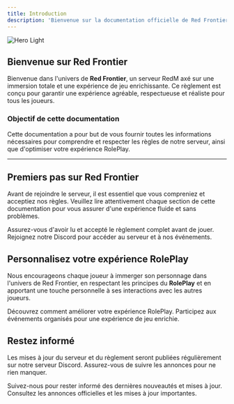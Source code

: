```yaml
---
title: Introduction
description: 'Bienvenue sur la documentation officielle de Red Frontier'
---
```


<img alt="Hero Light" classname="block dark:hidden" src="/logo/logo_1.svg" />

## Bienvenue sur Red Frontier

Bienvenue dans l'univers de **Red Frontier**, un serveur RedM axé sur une immersion totale et une expérience de jeu enrichissante. Ce règlement est conçu pour garantir une expérience agréable, respectueuse et réaliste pour tous les joueurs.

### Objectif de cette documentation

Cette documentation a pour but de vous fournir toutes les informations nécessaires pour comprendre et respecter les règles de notre serveur, ainsi que d'optimiser votre expérience RolePlay.

***

## Premiers pas sur Red Frontier

Avant de rejoindre le serveur, il est essentiel que vous compreniez et acceptiez nos règles. Veuillez lire attentivement chaque section de cette documentation pour vous assurer d'une expérience fluide et sans problèmes.

<CardGroup cols={2}>
  <Card title="Lire le Règlement" icon="file-alt" href="/conditions-dacces-et-prerequis">
    Assurez-vous d'avoir lu et accepté le règlement complet avant de jouer.
  </Card>

  <Card title="Rejoindre le Serveur" icon="user-plus" href="https://discord.com/invite/redfrontier">
    Rejoignez notre Discord pour accéder au serveur et à nos événements.
  </Card>
</CardGroup>

## Personnalisez votre expérience RolePlay

Nous encourageons chaque joueur à immerger son personnage dans l'univers de Red Frontier, en respectant les principes du **RolePlay** et en apportant une touche personnelle à ses interactions avec les autres joueurs.

<CardGroup cols={2}>
  <Card title="Règles RolePlay" icon="mask" href="/principes-fondamentaux-du-roleplay">
    Découvrez comment améliorer votre expérience RolePlay.
  </Card>

  <Card title="Événements Spéciaux" icon="calendar" href="#evenements-speciaux">
    Participez aux événements organisés pour une expérience de jeu enrichie.
  </Card>
</CardGroup>

## Restez informé

Les mises à jour du serveur et du règlement seront publiées régulièrement sur notre serveur Discord. Assurez-vous de suivre les annonces pour ne rien manquer.

<CardGroup cols={2}>
  <Card title="Rejoindre le Discord" icon="discord" href="https://discord.com/invite/redfrontier">
    Suivez-nous pour rester informé des dernières nouveautés et mises à jour.
  </Card>

  <Card title="Lire les Annonces" icon="bullhorn" href="https://discord.com/invite/redfrontier">
    Consultez les annonces officielles et les mises à jour importantes.
  </Card>
</CardGroup>